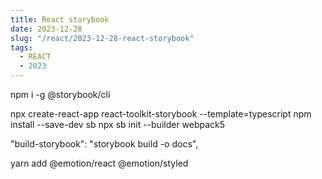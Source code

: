 ```yaml
---
title: React storybook
date: 2023-12-28
slug: "/react/2023-12-28-react-storybook"
tags:
  - REACT
  - 2023
---
```




npm i -g @storybook/cli


npx create-react-app react-toolkit-storybook --template=typescript
npm install --save-dev sb
npx sb init --builder webpack5

"build-storybook": "storybook build -o docs",

yarn add @emotion/react @emotion/styled